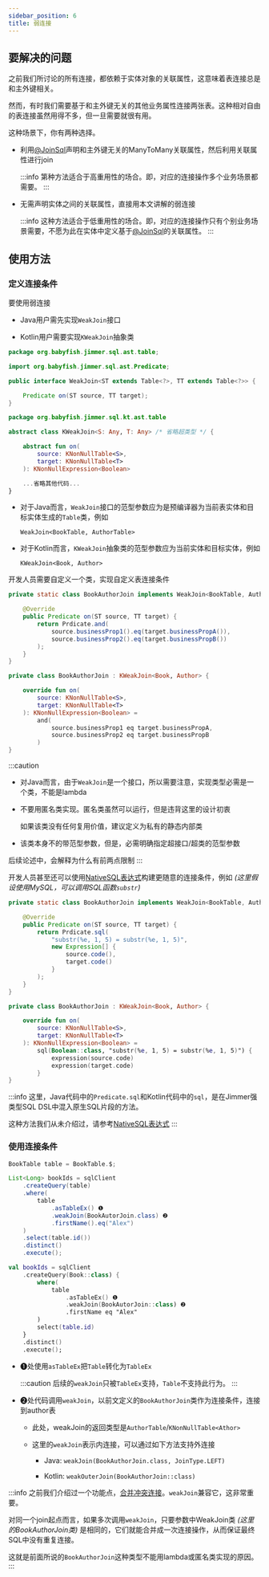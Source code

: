 ```yaml
---
sidebar_position: 6
title: 弱连接
---
```



## 要解决的问题

之前我们所讨论的所有连接，都依赖于实体对象的关联属性，这意味着表连接总是和主外键相关。

然而，有时我们需要基于和主外键无关的其他业务属性连接两张表。这种相对自由的表连接虽然用得不多，但一旦需要就很有用。

这种场景下，你有两种选择。

-   利用[@JoinSql](../../mapping/advanced/join-sql)声明和主外键无关的ManyToMany关联属性，然后利用关联属性进行join

    :::info
    第种方法适合于高重用性的场合。即，对应的连接操作多个业务场景都需要。
    :::

-   无需声明实体之间的关联属性，直接用本文讲解的弱连接

    :::info
    这种方法适合于低重用性的场合。即，对应的连接操作只有个别业务场景需要，不愿为此在实体中定义基于[@JoinSql](../../mapping/advanced/join-sql)的关联属性。
    :::

## 使用方法

### 定义连接条件

要使用弱连接

-   Java用户需先实现`WeakJoin`接口

-   Kotlin用户需要实现`KWeakJoin`抽象类

<Tabs groupId="language">
<TabItem value="java" label="Java">

```java title="WeakJoin.java"
package org.babyfish.jimmer.sql.ast.table;

import org.babyfish.jimmer.sql.ast.Predicate;

public interface WeakJoin<ST extends Table<?>, TT extends Table<?>> {

    Predicate on(ST source, TT target);
}
```

</TabItem>
<TabItem value="kotlin" label="Kotlin">

```kotlin title="KWeakJoin.kt"
package org.babyfish.jimmer.sql.kt.ast.table

abstract class KWeakJoin<S: Any, T: Any> /* 省略超类型 */ {

    abstract fun on(
        source: KNonNullTable<S>,
        target: KNonNullTable<T>
    ): KNonNullExpression<Boolean>

    ...省略其他代码...
}
```

</TabItem>
</Tabs>

-   对于Java而言，`WeakJoin`接口的范型参数应为是预编译器为当前表实体和目标实体生成的`Table`类，例如

    `WeakJoin<BookTable, AuthorTable>`

-   对于Kotlin而言，`KWeakJoin`抽象类的范型参数应为当前实体和目标实体，例如

    `KWeakJoin<Book, Author>`

开发人员需要自定义一个类，实现自定义表连接条件

<Tabs groupId="language">
<TabItem value="java" label="Java">

```java
private static class BookAuthorJoin implements WeakJoin<BookTable, AuthorTable> {

    @Override
    public Predicate on(ST source, TT target) {
        return Prdicate.and(
            source.businessProp1().eq(target.businessPropA()),
            source.businessProp2().eq(target.businessPropB())
        );
    }
}
```

</TabItem>
<TabItem value="kotlin" label="Kotlin">

```kotlin
private class BookAuthorJoin : KWeakJoin<Book, Author> {

    override fun on(
        source: KNonNullTable<S>,
        target: KNonNullTable<T>
    ): KNonNullExpression<Boolean> =
        and(
            source.businessProp1 eq target.businessPropA,
            source.businessProp2 eq target.businessPropB
        )
}
```

</TabItem>
</Tabs>

:::caution
-   对Java而言，由于`WeakJoin`是一个接口，所以需要注意，实现类型必需是一个类，不能是lambda

-   不要用匿名类实现。匿名类虽然可以运行，但是违背这里的设计初衷

    如果该类没有任何复用价值，建议定义为私有的静态内部类

-   该类本身不的带范型参数，但是，必需明确指定超接口/超类的范型参数

后续论述中，会解释为什么有前两点限制
:::

开发人员甚至还可以使用[NativeSQL表达式](../native-sql)构建更随意的连接条件，例如 *(这里假设使用MySQL，可以调用SQL函数`substr`)*

<Tabs groupId="language">
<TabItem value="java" label="Java">

```java
private static class BookAuthorJoin implements WeakJoin<BookTable, AuthorTable> {

    @Override
    public Predicate on(ST source, TT target) {
        return Prdicate.sql(
            "substr(%e, 1, 5) = substr(%e, 1, 5)",
            new Expression[] {
                source.code(),
                target.code()
            }
        );
    }
}
```

</TabItem>
<TabItem value="kotlin" label="Kotlin">

```kotlin
private class BookAuthorJoin : KWeakJoin<Book, Author> {

    override fun on(
        source: KNonNullTable<S>,
        target: KNonNullTable<T>
    ): KNonNullExpression<Boolean> =
        sql(Boolean::class, "substr(%e, 1, 5) = substr(%e, 1, 5)") {
            expression(source.code)
            expression(target.code)
        }
}
```

</TabItem>
</Tabs>

:::info
这里，Java代码中的`Predicate.sql`和Kotlin代码中的`sql`，是在Jimmer强类型SQL DSL中混入原生SQL片段的方法。

这种方法我们从未介绍过，请参考[NativeSQL表达式](../native-sql)
:::

### 使用连接条件

<Tabs groupId="language">
<TabItem value="java" label="Java">

```java
BookTable table = BookTable.$;

List<Long> bookIds = sqlClient
    .createQuery(table)
    .where(
        table
            .asTableEx() ❶
            .weakJoin(BookAutorJoin.class) ❷
            .firstName().eq("Alex")
    )
    .select(table.id())
    .distinct()
    .execute();
```

</TabItem>
<TabItem value="kotlin" label="Kotlin">

```kotlin
val bookIds = sqlClient
    .createQuery(Book::class) {
        where(
            table
                .asTableEx() ❶
                .weakJoin(BookAutorJoin::class) ❷
                .firstName eq "Alex"
        )
        select(table.id)
    }
    .distinct()
    .execute();
```

</TabItem>
</Tabs>

-   ❶处使用`asTableEx`把`Table`转化为`TableEx`

    :::caution
    后续的`weakJoin`只被`TableEx`支持，`Table`不支持此行为。
    :::

-   ❷处代码调用`weakJoin`，以前文定义的`BookAuthorJoin`类作为连接条件，连接到author表

    -   此处，weakJoin的返回类型是`AuthorTable`/`KNonNullTable<Athor>`

    -   这里的`weakJoin`表示内连接，可以通过如下方法支持外连接
    
        -   Java: `weakJoin(BookAuthorJoin.class, JoinType.LEFT)`

        -   Kotlin: `weakOuterJoin(BookAuthorJoin::class)`

:::info
之前我们介绍过一个功能点，[合并冲突连接](./merge)。`weakJoin`兼容它，这非常重要。

对同一个join起点而言，如果多次调用`weakJoin`，只要参数中WeakJoin类 *(这里的BookAuthorJoin类)* 是相同的，它们就能合并成一次连接操作，从而保证最终SQL中没有重复连接。

这就是前面所说的`BookAuthorJoin`这种类型不能用lambda或匿名类实现的原因。
:::